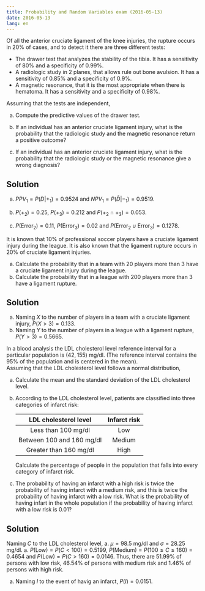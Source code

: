 ```yaml
---
title: Probability and Random Variables exam (2016-05-13)
date: 2016-05-13
lang: en
---
```


:::{#exr-1}
Of all the anterior cruciate ligament of the knee injuries, the rupture occurs in 20% of cases, and to detect it there are three different tests:

- The drawer test that analyzes the stability of the tibia. It has a sensitivity of 80% and a specificity of 0.99%.
- A radiologic study in 2 planes, that allows rule out bone avulsion. It has a sensitivity of 0.85% and a specificity of 0.9%.
- A magnetic resonance, that it is the most appropriate when there is hematoma. It has a sensitivity and a specificity of 0.98%.

Assuming that the tests are independent, 

a. Compute the predictive values of the drawer test.
a. If an individual has an anterior cruciate ligament injury, what is the probability that the radiologic study and the magnetic resonance return a positive outcome?

a. If an individual has an anterior cruciate ligament injury, what is the probability that the radiologic study or the magnetic resonance give a wrong diagnosis?

:::{.callout-tip collapse="true"}
## Solution
a. $PPV_1 = P(D\vert +_1) = 0.9524$ and $NPV_1=P(\bar D\vert -_1)=0.9519$. 
a. $P(+_2)=0.25$, $P(+_3)=0.212$ and $P(+_2\cap +_3)=0.053$.  

a. $P(\mbox{Error}_2)=0.11$, $P(\mbox{Error}_3)=0.02$ and $P(\mbox{Error}_2\cup \mbox{Error}_3)=0.1278$.
:::
:::

:::{#exr-2}
It is known that 10% of professional soccer players have a cruciate ligament injury during the league. It is also known that the ligament rupture occurs in 20% of cruciate ligament injuries.
    
a. Calculate the probability that in a team with 20 players more than 3 have a cruciate ligament injury during the league.
a. Calculate the probability that in a league with 200 players more than 3 have a ligament rupture.

:::{.callout-tip collapse="true"}
## Solution
a. Naming $X$ to the number of players in a team with a cruciate ligament injury, $P(X>3)=0.133$. 
a. Naming $Y$ to the number of players in a league with a ligament rupture, $P(Y>3)= 0.5665$.
:::
:::

:::{#exr-3}
In a blood analysis the LDL cholesterol level reference interval for a particular population is $(42,155)$ mg/dl. (The reference interval contains the 95% of the population and is centered in the mean).  
Assuming that the LDL cholesterol level follows a normal distribution, 

a. Calculate the mean and the standard deviation of the LDL cholesterol level.
a. According to the LDL cholesterol level, patients are classified into three categories of infarct risk:

   |LDL cholesterol level     | Infarct risk |
   |:------------------------:|:------------:|
   |Less than 100 mg/dl       | Low          |
   |Between 100 and 160 mg/dl | Medium       |
   |Greater than 160 mg/dl    | High         |
 
   Calculate the percentage of people in the population that falls into every category of infarct risk. 


a. The probability of having an infarct with a high risk is twice the probability of having infarct with a medium risk, and this is twice the probability of having infarct with a low risk. What is the probability of having infart in the whole population if the probability of having infarct with a low risk is 0.01?

:::{.callout-tip collapse="true"}
## Solution
Naming $C$ to the LDL cholesterol level, 
a. $\mu=98.5$ mg/dl and $\sigma=28.25$ mg/dl. 
a. $P(\mbox{Low})=P(C<100)=0.5199$, $P(\mbox{Medium})=P(100\leq C\leq 160)=0.4654$ and $P(\mbox{Low})=P(C>160)=0.0146$. Thus, there are 51.99% of persons with low risk,  46.54% of persons with medium risk and  1.46% of persons with high risk. 

a. Naming $I$ to the event of havig an infarct, $P(I)=0.0151$.
:::
:::